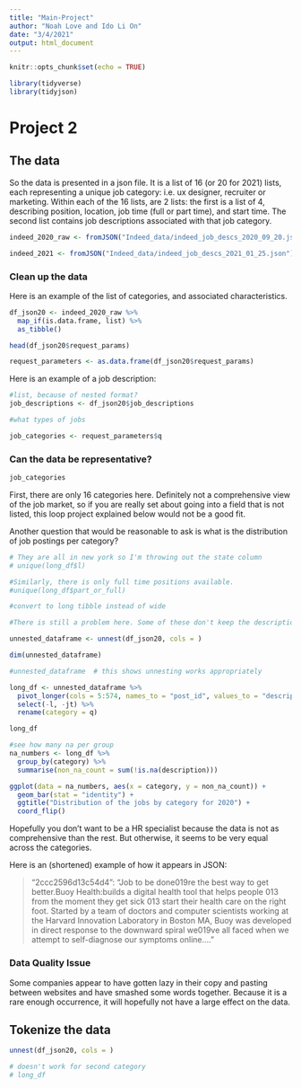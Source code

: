 ```yaml
---
title: "Main-Project"
author: "Noah Love and Ido Li On"
date: "3/4/2021"
output: html_document
---
```


```r
knitr::opts_chunk$set(echo = TRUE)
```

```r

library(tidyverse)
library(tidyjson)
```

# Project 2

## The data

So the data is presented in a json file. It is a list of 16 (or 20 for 2021) lists, each representing a unique job category: i.e. ux designer, recruiter or marketing. Within each of the 16 lists, are 2 lists: the first is a list of 4, describing position, location, job time (full or part time), and start time. The second list contains job descriptions associated with that job category.

```r
indeed_2020_raw <- fromJSON("Indeed_data/indeed_job_descs_2020_09_20.json")

indeed_2021 <- fromJSON("Indeed_data/indeed_job_descs_2021_01_25.json")
```

### Clean up the data

Here is an example of the list of categories, and associated characteristics.

```r
df_json20 <- indeed_2020_raw %>% 
  map_if(is.data.frame, list) %>% 
  as_tibble()

head(df_json20$request_params)

request_parameters <- as.data.frame(df_json20$request_params)

```

Here is an example of a job description:

```r
#list, because of nested format? 
job_descriptions <- df_json20$job_descriptions

#what types of jobs

job_categories <- request_parameters$q

```

### Can the data be representative?

```r
job_categories
```

First, there are only 16 categories here. Definitely not a comprehensive view of the job market, so if you are really set about going into a field that is not listed, this loop project explained below would not be a good fit. 

Another question that would be reasonable to ask is what is the distribution of job postings per category?



```r
# They are all in new york so I'm throwing out the state column
# unique(long_df$l)

#Similarly, there is only full time positions available.
#unique(long_df$part_or_full)

#convert to long tibble instead of wide

#There is still a problem here. Some of these don't keep the description for some reason

unnested_dataframe <- unnest(df_json20, cols = )

dim(unnested_dataframe)

#unnested_dataframe  # this shows unnesting works appropriately

long_df <- unnested_dataframe %>% 
  pivot_longer(cols = 5:574, names_to = "post_id", values_to = "description", values_drop_na = FALSE) %>% # it is this line that messes things up, it appears that every other category is appropriately grouped into the column.
  select(-l, -jt) %>% 
  rename(category = q)

long_df

```

```r
#see how many na per group
na_numbers <- long_df %>% 
  group_by(category) %>% 
  summarise(non_na_count = sum(!is.na(description)))

ggplot(data = na_numbers, aes(x = category, y = non_na_count)) + 
  geom_bar(stat = "identity") + 
  ggtitle("Distribution of the jobs by category for 2020") + 
  coord_flip()

```


Hopefully you don't want to be a HR specialist because the data is not as comprehensive than the rest. But otherwise, it seems to be very equal across the categories. 


Here is an (shortened) example of how it appears in JSON:

> "2ccc2596d13c54d4": "Job to be done\nWe\u2019re the best way to get better.\n\nAbout Buoy Health:\nBuoy builds a digital health tool that helps people \u2013 from the moment they get sick \u2013 start their health care on the right foot. Started by a team of doctors and computer scientists working at the Harvard Innovation Laboratory in Boston MA, Buoy was developed in direct response to the downward spiral we\u2019ve all faced when we attempt to self-diagnose our symptoms online...."

### Data Quality Issue
Some companies appear to have gotten lazy in their copy and pasting between websites and have smashed some words together. Because it is a rare enough occurrence, it will hopefully not have a large effect on the data. 


## Tokenize the data

```r
unnest(df_json20, cols = )
```


```r
# doesn't work for second category
# long_df
```



